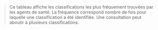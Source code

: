 > Ce tableau affiche les classifications les plus fréquement trouvées par les agents de santé. La fréquence correspond nombre de fois pour laquelle une classification a été identifiée. Une consultation peut aboutir à plusieurs classifications.
